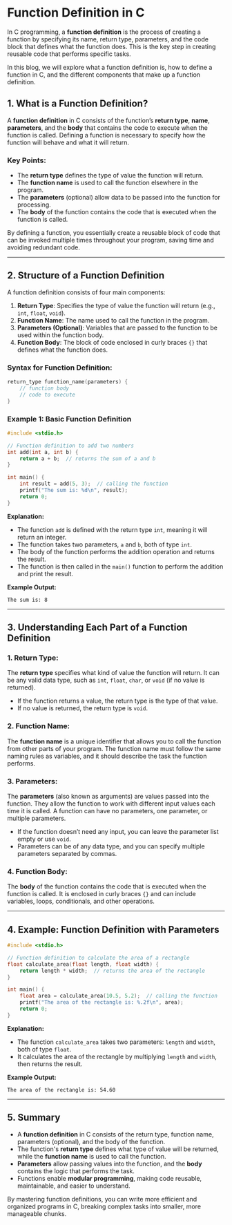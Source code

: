# Function Definition in C

In C programming, a **function definition** is the process of creating a function by specifying its name, return type, parameters, and the code block that defines what the function does. This is the key step in creating reusable code that performs specific tasks. 

In this blog, we will explore what a function definition is, how to define a function in C, and the different components that make up a function definition.

## 1. What is a Function Definition?

A **function definition** in C consists of the function’s **return type**, **name**, **parameters**, and the **body** that contains the code to execute when the function is called. Defining a function is necessary to specify how the function will behave and what it will return.

### Key Points:

- The **return type** defines the type of value the function will return.
- The **function name** is used to call the function elsewhere in the program.
- The **parameters** (optional) allow data to be passed into the function for processing.
- The **body** of the function contains the code that is executed when the function is called.

By defining a function, you essentially create a reusable block of code that can be invoked multiple times throughout your program, saving time and avoiding redundant code.

---

## 2. Structure of a Function Definition

A function definition consists of four main components:

1. **Return Type**: Specifies the type of value the function will return (e.g., `int`, `float`, `void`).
2. **Function Name**: The name used to call the function in the program.
3. **Parameters (Optional)**: Variables that are passed to the function to be used within the function body.
4. **Function Body**: The block of code enclosed in curly braces `{}` that defines what the function does.

### Syntax for Function Definition:

```c
return_type function_name(parameters) {
    // function body
    // code to execute
}
```

### Example 1: Basic Function Definition

```c
#include <stdio.h>

// Function definition to add two numbers
int add(int a, int b) {
    return a + b;  // returns the sum of a and b
}

int main() {
    int result = add(5, 3);  // calling the function
    printf("The sum is: %d\n", result);
    return 0;
}
```

**Explanation:**

- The function `add` is defined with the return type `int`, meaning it will return an integer.
- The function takes two parameters, `a` and `b`, both of type `int`.
- The body of the function performs the addition operation and returns the result.
- The function is then called in the `main()` function to perform the addition and print the result.

**Example Output:**

```
The sum is: 8
```

---

## 3. Understanding Each Part of a Function Definition

### 1. **Return Type**:

The **return type** specifies what kind of value the function will return. It can be any valid data type, such as `int`, `float`, `char`, or `void` (if no value is returned).

- If the function returns a value, the return type is the type of that value.
- If no value is returned, the return type is `void`.

### 2. **Function Name**:

The **function name** is a unique identifier that allows you to call the function from other parts of your program. The function name must follow the same naming rules as variables, and it should describe the task the function performs.

### 3. **Parameters**:

The **parameters** (also known as arguments) are values passed into the function. They allow the function to work with different input values each time it is called. A function can have no parameters, one parameter, or multiple parameters.

- If the function doesn’t need any input, you can leave the parameter list empty or use `void`.
- Parameters can be of any data type, and you can specify multiple parameters separated by commas.

### 4. **Function Body**:

The **body** of the function contains the code that is executed when the function is called. It is enclosed in curly braces `{}` and can include variables, loops, conditionals, and other operations.

---

## 4. Example: Function Definition with Parameters

```c
#include <stdio.h>

// Function definition to calculate the area of a rectangle
float calculate_area(float length, float width) {
    return length * width;  // returns the area of the rectangle
}

int main() {
    float area = calculate_area(10.5, 5.2);  // calling the function
    printf("The area of the rectangle is: %.2f\n", area);
    return 0;
}
```

**Explanation:**

- The function `calculate_area` takes two parameters: `length` and `width`, both of type `float`.
- It calculates the area of the rectangle by multiplying `length` and `width`, then returns the result.

**Example Output:**

```
The area of the rectangle is: 54.60
```

---

## 5. Summary

- A **function definition** in C consists of the return type, function name, parameters (optional), and the body of the function.
- The function's **return type** defines what type of value will be returned, while the **function name** is used to call the function.
- **Parameters** allow passing values into the function, and the **body** contains the logic that performs the task.
- Functions enable **modular programming**, making code reusable, maintainable, and easier to understand.

By mastering function definitions, you can write more efficient and organized programs in C, breaking complex tasks into smaller, more manageable chunks.